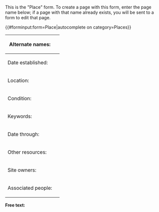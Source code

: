 <noinclude>
This is the "Place" form.
To create a page with this form, enter the page name below;
if a page with that name already exists, you will be sent to a form to edit that page.

{{#forminput:form=Place|autocomplete on category=Places}}

</noinclude><includeonly>
<div id="wikiPreview" style="display: none; padding-bottom: 25px; margin-bottom: 25px; border-bottom: 1px solid #AAAAAA;"></div>
{{{for template|Place}}}
{| class="formtable"
! Alternate names: 
| {{{field|Alternate names}}}
|-
! Date established: 
| {{{field|Date established}}}
|-
! Location: 
| {{{field|Location}}}
|-
! Condition: 
| {{{field|Condition}}}
|-
! Keywords: 
| {{{field|Keywords}}}
|-
! Date through: 
| {{{field|Date through}}}
|-
! Other resources: 
| {{{field|Other resources}}}
|-
! Site owners: 
| {{{field|Site owners}}}
|-
! Associated people: 
| {{{field|Associated people}}}
|}
{{{end template}}}

'''Free text:'''

{{{standard input|free text|rows=10}}}
</includeonly>